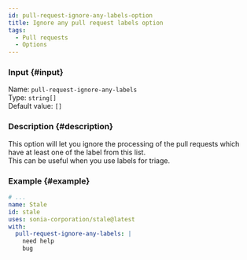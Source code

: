 ```yaml
---
id: pull-request-ignore-any-labels-option
title: Ignore any pull request labels option
tags:
  - Pull requests
  - Options
---
```


### Input {#input}

Name: `pull-request-ignore-any-labels`  
Type: `string[]`  
Default value: `[]`

### Description {#description}

This option will let you ignore the processing of the pull requests which have at least one of the label from this list.  
This can be useful when you use labels for triage.

### Example {#example}

```yml {6-8}
# ...
name: Stale
id: stale
uses: sonia-corporation/stale@latest
with:
  pull-request-ignore-any-labels: |
    need help
    bug
```

